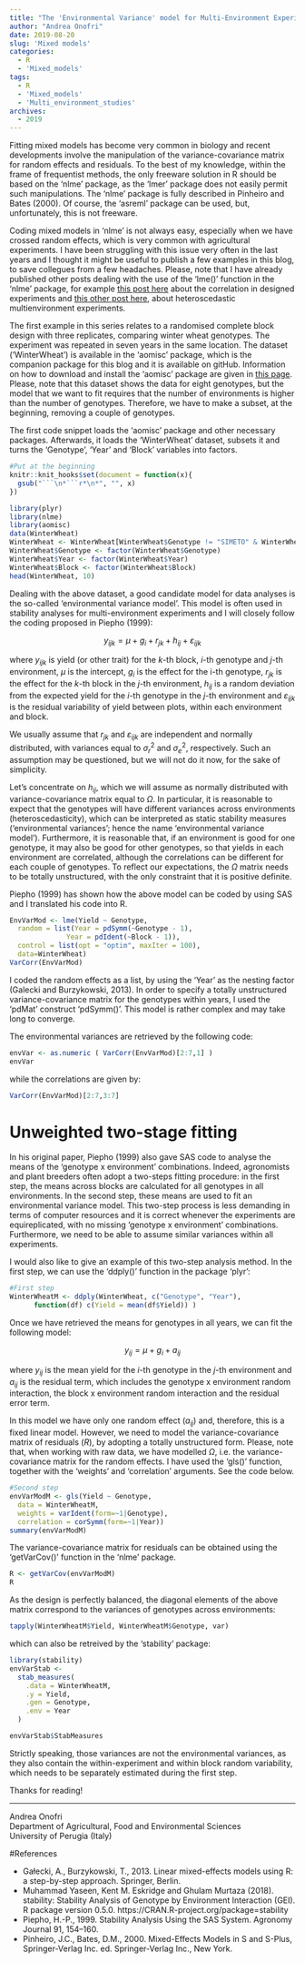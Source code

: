 ```yaml
---
title: "The 'Environmental Variance' model for Multi-Environment Experiments"
author: "Andrea Onofri"
date: 2019-08-20
slug: 'Mixed models'
categories:
  - R
  - 'Mixed_models'
tags:
  - R
  - 'Mixed_models'
  - 'Multi_environment_studies'
archives:
  - 2019
---
```


Fitting mixed models has become very common in biology and recent developments involve the manipulation of the variance-covariance matrix for random effects and residuals. To the best of my knowledge, within the frame of frequentist methods, the only freeware solution in R should be based on the 'nlme' package, as the 'lmer' package does not easily permit such manipulations. The 'nlme' package is fully described in Pinheiro and Bates (2000). Of course, the 'asreml' package can be used, but, unfortunately, this is not freeware.

Coding mixed models in 'nlme' is not always easy, especially when we have crossed random effects, which is very common with agricultural experiments. I have been struggling with this issue very often in the last years and I thought it might be useful to publish a few examples in this blog, to save collegues from a few headaches. Please, note that I have already published other posts dealing with the use of the 'lme()' function in the 'nlme' package, for example [this post here](https://www.statforbiology.com/2019/stat_general_correlationindependence2/) about the correlation in designed experiments and [this other post here](https://www.statforbiology.com/2019/stat_lmm_stabilityvariance/), about heteroscedastic multienvironment experiments.

The first example in this series relates to a randomised complete block design with three replicates, comparing winter wheat genotypes. The experiment was repeated in seven years in the same location. The dataset ('WinterWheat') is available in the 'aomisc' package, which is the companion package for this blog and it is available on gitHub. Information on how to download and install the 'aomisc' package are given in [this page](https://www.statforbiology.com/rpackages/). Please, note that this dataset shows the data for eight genotypes, but the model that we want to fit requires that the number of environments is higher than the number of genotypes. Therefore, we have to make a subset, at the beginning, removing a couple of genotypes.

The first code snippet loads the 'aomisc' package and other necessary packages. Afterwards, it loads the 'WinterWheat' dataset, subsets it and turns the 'Genotype', 'Year' and 'Block' variables into factors.

```r
#Put at the beginning
knitr::knit_hooks$set(document = function(x){ 
  gsub("```\n*```r*\n*", "", x) 
})
```


```r
library(plyr)
library(nlme)
library(aomisc)
data(WinterWheat)
WinterWheat <- WinterWheat[WinterWheat$Genotype != "SIMETO" & WinterWheat$Genotype != "SOLEX",]
WinterWheat$Genotype <- factor(WinterWheat$Genotype)
WinterWheat$Year <- factor(WinterWheat$Year)
WinterWheat$Block <- factor(WinterWheat$Block)
head(WinterWheat, 10)
```
 
Dealing with the above dataset, a good candidate model for data analyses is the so-called 'environmental variance model'. This model is often used in stability analyses for multi-environment experiments and I will closely follow the coding proposed in Piepho (1999):


$$y_{ijk} = \mu + g_i + r_{jk}  +  h_{ij} + \varepsilon_{ijk}$$

where $y_{ijk}$ is yield (or other trait) for the $k$-th block, $i$-th genotype and $j$-th environment, $\mu$ is the intercept, $g_i$ is the effect for the i-th genotype, $r_{jk}$ is the effect for the $k$-th block in the $j$-th environment, $h_{ij}$ is a random deviation from the expected yield for the $i$-th genotype in the $j$-th environment and $\varepsilon_{ijk}$ is the residual variability of yield between plots, within each environment and block.

We usually assume that $r_{jk}$ and $\varepsilon_{ijk}$ are independent and normally distributed, with variances equal to $\sigma^2_r$ and $\sigma^2_e$, respectively. Such an assumption may be questioned, but we will not do it now, for the sake of simplicity.

Let's concentrate on $h_{ij}$, which we will assume as normally distributed with variance-covariance matrix equal to $\Omega$. In particular, it is reasonable to expect that the genotypes will have different variances across environments (heteroscedasticity), which can be interpreted as static stability measures ('environmental variances'; hence the name 'environmental variance model'). Furthermore, it is reasonable that, if an environment is good for one genotype, it may also be good for other genotypes, so that yields in each environment are correlated, although the correlations can be different for each couple of genotypes. To reflect our expectations, the $\Omega$ matrix needs to be totally unstructured, with the only constraint that it is positive definite.

Piepho (1999) has shown how the above model can be coded by using SAS and I translated his code into R.

```r
EnvVarMod <- lme(Yield ~ Genotype, 
  random = list(Year = pdSymm(~Genotype - 1), 
              Year = pdIdent(~Block - 1)),
  control = list(opt = "optim", maxIter = 100),
  data=WinterWheat)
VarCorr(EnvVarMod)
```

I coded the random effects as a list, by using the 'Year' as the nesting factor (Galecki and Burzykowski, 2013). In order to specify a totally unstructured variance-covariance matrix for the genotypes within years, I used the 'pdMat' construct 'pdSymm()'. This model is rather complex and may take long to converge. 

The environmental variances are retrieved by the following code:

```r
envVar <- as.numeric ( VarCorr(EnvVarMod)[2:7,1] )
envVar
```

while the correlations are given by:

```r
VarCorr(EnvVarMod)[2:7,3:7]
```

# Unweighted two-stage fitting

In his original paper, Piepho (1999) also gave SAS code to analyse the means of the 'genotype x environment' combinations. Indeed, agronomists and plant breeders often adopt a two-steps fitting procedure: in the first step, the means across blocks are calculated for all genotypes in all environments. In the second step, these means are used to fit an environmental variance model. This two-step process is less demanding in terms of computer resources and it is correct whenever the experiments are equireplicated, with no missing 'genotype x environment' combinations. Furthermore, we need to be able to assume similar variances within all experiments.

I would also like to give an example of this two-step analysis method. In the first step, we can use the 'ddply()' function in the package 'plyr':

```r
#First step
WinterWheatM <- ddply(WinterWheat, c("Genotype", "Year"), 
      function(df) c(Yield = mean(df$Yield)) )
```

Once we have retrieved the means for genotypes in all years, we can fit the following model:

$$y_{ij} = \mu + g_i + a_{ij}$$

where $y_{ij}$ is the mean yield for the $i$-th genotype in the $j$-th environment and $a_{ij}$ is the residual term, which includes the genotype x environment random interaction, the block x environment random interaction and the residual error term.

In this model we have only one random effect ($a_{ij}$) and, therefore, this is a fixed linear model. However, we need to model the variance-covariance matrix of residuals ($R$), by adopting a totally unstructured form. Please, note that, when working with raw data, we have modelled $\Omega$, i.e. the variance-covariance matrix for the random effects. I have used the 'gls()' function, together with the 'weights' and 'correlation' arguments. See the code below.


```r
#Second step
envVarModM <- gls(Yield ~ Genotype, 
  data = WinterWheatM,
  weights = varIdent(form=~1|Genotype),
  correlation = corSymm(form=~1|Year))
summary(envVarModM)
```

The variance-covariance matrix for residuals can be obtained using the 'getVarCov()' function in the 'nlme' package.

```r
R <- getVarCov(envVarModM)
R
```

As the design is perfectly balanced, the diagonal elements of the above matrix correspond to the variances of genotypes across environments:

```r
tapply(WinterWheatM$Yield, WinterWheatM$Genotype, var)
```

which can also be retreived by the 'stability' package:

```r
library(stability)
envVarStab <-
  stab_measures(
    .data = WinterWheatM,
    .y = Yield,
    .gen = Genotype,
    .env = Year
  )

envVarStab$StabMeasures
```

Strictly speaking, those variances are not the environmental variances, as they also contain the within-experiment and within block random variability, which needs to be separately estimated during the first step.


Thanks for reading!

---
Andrea Onofri   
Department of Agricultural, Food and Environmental Sciences   
University of Perugia (Italy)   


#References

- Gałecki, A., Burzykowski, T., 2013. Linear mixed-effects models using R: a step-by-step approach. Springer, Berlin.
- Muhammad Yaseen, Kent M. Eskridge and Ghulam Murtaza (2018). stability: Stability Analysis of Genotype by Environment Interaction (GEI). R package version 0.5.0. https://CRAN.R-project.org/package=stability
- Piepho, H.-P., 1999. Stability Analysis Using the SAS System. Agronomy Journal 91, 154–160.
- Pinheiro, J.C., Bates, D.M., 2000. Mixed-Effects Models in S and S-Plus, Springer-Verlag Inc. ed. Springer-Verlag Inc., New York.




